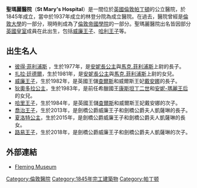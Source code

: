 {{expand|time=2014-05-06T13:11:26+00:00}}
{{unreferenced|time=2014-05-06T13:11:26+00:00}}
{{Infobox hospital
| Name       = St Mary's Hospital
| Org/Group  = Imperial College Healthcare NHS Trust
| Image      = St Mary's Hospital.jpg
| Caption    = <!-- optional -->
| Logo       = <!-- optional -->
| Location   = [[帕丁頓|帕丁頓]]
| Region     = [[倫敦|倫敦]]
| State      =
| Country    = 英國
| Coordinates = {{coord|51|31|2|N|0|10|23|W|type:landmark_region:GB|display=inline,title}}
| HealthCare = NHS
| Type       = 教育
| Speciality = <!-- if devoted to a speciality, i.e. not if has broad spectrum of specialities -->
| Standards  = <!-- optional if no national standards -->
| Emergency  = 有
| Affiliation= [[倫敦帝國學院|倫敦帝國學院]]
| Beds       = 495
| Founded    = {{Start date and age|1845|df=yes}}
| Website    = {{URL|www.imperial.nhs.uk/stmarys}}
| Wiki-Links = <!-- optional -->
|}}
'''聖瑪麗醫院'''（'''St Mary's Hospital'''）是一間位於[[英國|英國]][[倫敦|倫敦]][[帕丁頓|帕丁頓]]的公立醫院，於1845年成立，當中於1937年成立的林登分院為成立醫院。在過去，醫院曾經是[[倫敦大學|倫敦大學]]的一部分，現時則成為了[[倫敦帝國學院|倫敦帝國學院]]的一部分。聖瑪麗醫院出名皆因部分[[英國皇室|英國皇室]]成員在此出生，包括[[威廉王子_(劍橋公爵)|威廉王子]]、[[哈利王子_(威爾斯)|哈利王子]]等。

==出生名人==
*[[彼得·菲利浦斯|彼得·菲利浦斯]] ，生於1977年，是[[安妮長公主|安妮長公主]]與[[馬克.菲利浦斯|馬克.菲利浦斯]]上尉的長子。
*[[扎拉·廷德爾|扎拉·廷德爾]]，生於1981年，是[[安妮長公主|安妮長公主]]與[[馬克.菲利浦斯|馬克.菲利浦斯]]上尉的女兒。
*[[威廉王子_(劍橋公爵)|威廉王子]]，生於1982年，是英國王儲[[威爾斯親王查爾斯|查爾斯]]和威爾斯王妃[[戴安娜_(威爾斯王妃)|戴安娜]]的長子。
*[[狄奧多拉_(希臘公主)|狄奧多拉公主]]，生於1983年，是前任希臘國王[[康斯坦丁二世_(希臘)|康斯坦丁二世]]和[[安妮-瑪麗_(希臘王后)|安妮-瑪麗王后]]的女兒。
*[[薩塞克斯公爵哈里王子|哈里王子]]，生於1984年，是英國王儲[[威爾斯親王查爾斯|查爾斯]]和威爾斯王妃戴安娜的次子。
*[[喬治王子_(劍橋)|喬治王子]]，生於2013年，是劍橋公爵威廉王子和劍橋公爵夫人凱薩琳的長子。
*[[夏洛特公主_(劍橋)|夏洛特公主]]，生於2015年，是劍橋公爵威廉王子和劍橋公爵夫人凱薩琳的長女。
*[[路易王子_(劍橋)|路易王子]]，生於2018年，是劍橋公爵威廉王子和劍橋公爵夫人凱薩琳的次子。

==外部連結==
{{Commons category|St Mary's Hospital, London}}
* [https://web.archive.org/web/20130414134044/http://www.imperial.nhs.uk/aboutus/museumsandarchives/index.htm Fleming Museum]

[[Category:倫敦醫院|Category:倫敦醫院]]
[[Category:1845年完工建築物|Category:1845年完工建築物]]
[[Category:帕丁顿|Category:帕丁顿]]